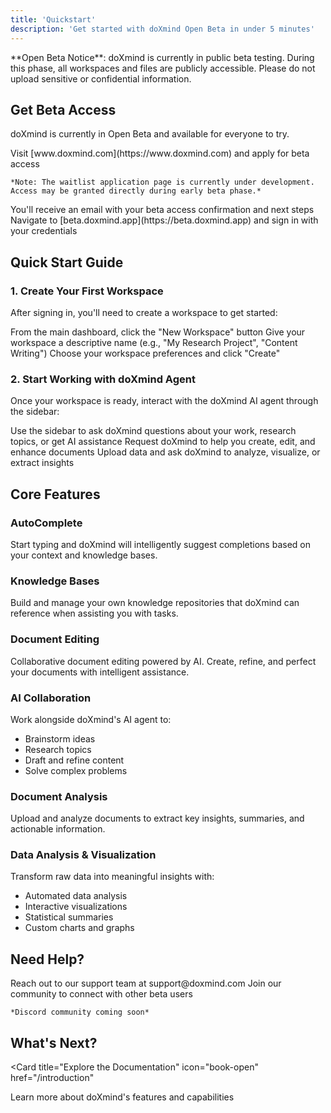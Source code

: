 ```yaml
---
title: 'Quickstart'
description: 'Get started with doXmind Open Beta in under 5 minutes'
---
```


<Warning>
  **Open Beta Notice**: doXmind is currently in public beta testing. During this phase, all workspaces and files are publicly accessible. Please do not upload sensitive or confidential information.
</Warning>

## Get Beta Access

doXmind is currently in Open Beta and available for everyone to try.

<Steps>
  <Step title="Request Access">
    Visit [www.doxmind.com](https://www.doxmind.com) and apply for beta access

    *Note: The waitlist application page is currently under development. Access may be granted directly during early beta phase.*
  </Step>
  <Step title="Receive Confirmation">
    You'll receive an email with your beta access confirmation and next steps
  </Step>
  <Step title="Access the Platform">
    Navigate to [beta.doxmind.app](https://beta.doxmind.app) and sign in with your credentials
  </Step>
</Steps>

## Quick Start Guide

### 1. Create Your First Workspace

After signing in, you'll need to create a workspace to get started:

<Steps>
  <Step title="Click 'New Workspace'">
    From the main dashboard, click the "New Workspace" button
  </Step>
  <Step title="Name Your Workspace">
    Give your workspace a descriptive name (e.g., "My Research Project", "Content Writing")
  </Step>
  <Step title="Configure Settings">
    Choose your workspace preferences and click "Create"
  </Step>
</Steps>

### 2. Start Working with doXmind Agent

Once your workspace is ready, interact with the doXmind AI agent through the sidebar:

<AccordionGroup>
  <Accordion title="Ask Questions">
    Use the sidebar to ask doXmind questions about your work, research topics, or get AI assistance
  </Accordion>
  <Accordion title="Create Documents">
    Request doXmind to help you create, edit, and enhance documents
  </Accordion>
  <Accordion title="Analyze Data">
    Upload data and ask doXmind to analyze, visualize, or extract insights
  </Accordion>
</AccordionGroup>

## Core Features

### AutoComplete
Start typing and doXmind will intelligently suggest completions based on your context and knowledge bases.

### Knowledge Bases
Build and manage your own knowledge repositories that doXmind can reference when assisting you with tasks.

### Document Editing
Collaborative document editing powered by AI. Create, refine, and perfect your documents with intelligent assistance.

### AI Collaboration
Work alongside doXmind's AI agent to:
- Brainstorm ideas
- Research topics
- Draft and refine content
- Solve complex problems

### Document Analysis
Upload and analyze documents to extract key insights, summaries, and actionable information.

### Data Analysis & Visualization
Transform raw data into meaningful insights with:
- Automated data analysis
- Interactive visualizations
- Statistical summaries
- Custom charts and graphs

## Need Help?

<CardGroup cols={2}>
  <Card
    title="Email Support"
    icon="envelope"
    href="mailto:support@doxmind.com"
  >
    Reach out to our support team at support@doxmind.com
  </Card>
  <Card
    title="Community"
    icon="comments"
    href="https://www.doxmind.com"
  >
    Join our community to connect with other beta users

    *Discord community coming soon*
  </Card>
</CardGroup>

## What's Next?

<Card
  title="Explore the Documentation"
  icon="book-open"
  href="/introduction"
>
  Learn more about doXmind's features and capabilities
</Card>
